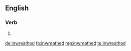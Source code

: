 ==English==

===Verb===
{{head|en|verb form}}

# {{en-past of|inwreathe}}

[[de:inwreathed]]
[[fa:inwreathed]]
[[mg:inwreathed]]
[[te:inwreathed]]